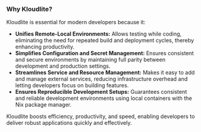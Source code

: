 ### Why Kloudlite?

Kloudlite is essential for modern developers because it:

- **Unifies Remote-Local Environments:** Allows testing while coding, eliminating the need for repeated build and deployment cycles, thereby enhancing productivity.
- **Simplifies Configuration and Secret Management:** Ensures consistent and secure environments by maintaining full parity between development and production settings.
- **Streamlines Service and Resource Management:** Makes it easy to add and manage external services, reducing infrastructure overhead and letting developers focus on building features.
- **Ensures Reproducible Development Setups:** Guarantees consistent and reliable development environments using local containers with the Nix package manager.

Kloudlite boosts efficiency, productivity, and speed, enabling developers to deliver robust applications quickly and effectively.